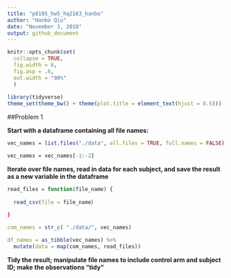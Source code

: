 ```yaml
---
title: "p8105_hw5_hq2163_hanbo"
author: "Hanbo Qiu"
date: "November 3, 2018"
output: github_document
---
```


```r
knitr::opts_chunk$set(
  collapse = TRUE,
  fig.width = 6,
  fig.asp = .6,
  out.width = "90%"
  )
  
library(tidyverse)
theme_set(theme_bw() + theme(plot.title = element_text(hjust = 0.5)))
```

##Problem 1

**Start with a dataframe containing all file names:**

```r
vec_names = list.files("./data", all.files = TRUE, full.names = FALSE) 

vec_names = vec_names[-1:-2]
```

**Iterate over file names, read in data for each subject, and save the result as a new variable in the dataframe**

```r
read_files = function(file_name) {
  
  read_csv(file = file_name）
  
}

com_names = str_c( "./data/", vec_names)

df_names = as_tibble(vec_names) %>% 
  mutate(data = map(com_names, read_files))
```

**Tidy the result; manipulate file names to include control arm and subject ID; make the observations “tidy”**

```r

```



